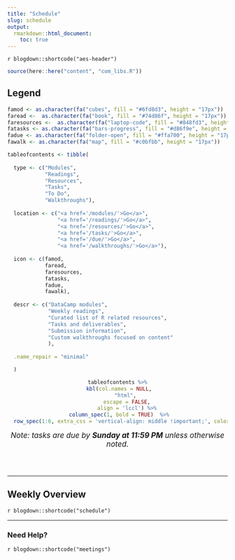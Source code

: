 ```yaml
---
title: "Schedule"
slug: schedule
output:
  rmarkdown::html_document:
    toc: true
---
```


`r blogdown::shortcode("aes-header")`

```r
source(here::here("content", "com_libs.R"))
```

## Legend

```r
famod <- as.character(fa("cubes", fill = "#6fd8d3", height = "17px"))
faread <-  as.character(fa("book", fill = "#74d86f", height = "17px"))
faresources <-  as.character(fa("laptop-code", fill = "#848fd3", height = "17px"))
fatasks <- as.character(fa("bars-progress", fill = "#d86f9e", height = "17px"))
fadue <- as.character(fa("folder-open", fill = "#ffa700", height = "17px"))
fawalk <- as.character(fa("map", fill = "#c0bfbb", height = "17px"))

tableofcontents <- tibble(
  
  type <- c("Modules",
            "Readings", 
            "Resources",
            "Tasks",
            "To Do",
            "Walkthroughs"),
  
  location <- c("<a href='/modules/'>Go</a>",
                "<a href='/readings/'>Go</a>",
                "<a href='/resources/'>Go</a>",
                "<a href='/tasks/'>Go</a>",
                "<a href='/due/'>Go</a>",
                "<a href='/walkthroughs/'>Go</a>"),
  
  icon <- c(famod,
            faread,
            faresources,
            fatasks,
            fadue,
            fawalk),
  
  descr <- c("DataCamp modules",
             "Weekly readings",
             "Curated list of R related resources",
             "Tasks and deliverables",
             "Submission information",
             "Custom walkthroughs focused on content"
             ),
  
  .name_repair = "minimal"

  ) 
```

<center>
```r
tableofcontents %>%
  kbl(col.names = NULL, 
      "html", 
      escape = FALSE,
      align = 'lccl') %>%
  column_spec(1, bold = TRUE)  %>% 
  row_spec(1:6, extra_css = 'vertical-align: middle !important;', color = "#f7f7f7", background = "transparent") 
```
</center>

<center>
<span style="font-size:17px"><i>Note: tasks are due by <b>Sunday at 11:59 PM</b> unless otherwise noted.</i></span>
</center>
<br>
<br>

<hr style"width:50%; margin-left:25% !important; margin-right:25% !important;" />

## Weekly Overview 

`r blogdown::shortcode("schedule")` 
<!-- .date and .title are #ffffff in schedule.html --> 
<br>

<hr style"width:50%; margin-left:25% !important; margin-right:25% !important;" />

### Need Help?

`r blogdown::shortcode("meetings")`
